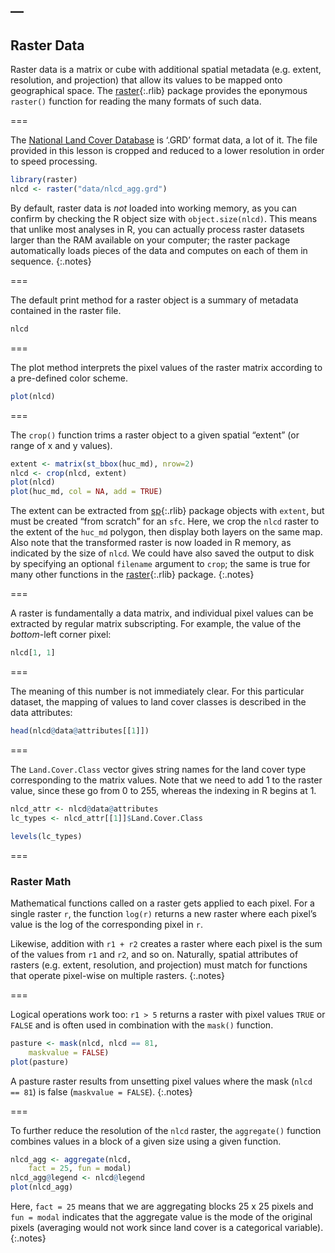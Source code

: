 ---
---

## Raster Data

Raster data is a matrix or cube with additional spatial metadata (e.g. extent,
resolution, and projection) that allow its values to be mapped onto geographical
space. The [raster](){:.rlib} package provides the eponymous `raster()` function
for reading the many formats of such data.

===

The [National Land Cover Database](http://www.mrlc.gov/nlcd2011.php) is '.GRD'
format data, a lot of it. The file provided in this lesson is cropped and
reduced to a lower resolution in order to speed processing.

```r
library(raster)
nlcd <- raster("data/nlcd_agg.grd")
```

By default, raster data is *not* loaded into working memory, as you can confirm
by checking the R object size with `object.size(nlcd)`. This means that unlike
most analyses in R, you can actually process raster datasets larger than the RAM
available on your computer; the raster package automatically loads pieces of the
data and computes on each of them in sequence.
{:.notes}

===

The default print method for a raster object is a summary of metadata contained
in the raster file.

```r
nlcd
```

===

The plot method interprets the pixel values of the raster matrix according to a
pre-defined color scheme.

```r
plot(nlcd)
```

===

The `crop()` function trims a raster object to a given spatial "extent" (or
range of x and y values).

```r
extent <- matrix(st_bbox(huc_md), nrow=2)
nlcd <- crop(nlcd, extent)
plot(nlcd)
plot(huc_md, col = NA, add = TRUE)
```

The extent can be extracted from [sp](){:.rlib} package objects with `extent`,
but must be created "from scratch" for an `sfc`. Here, we crop the `nlcd` raster
to the extent of the `huc_md` polygon, then display both layers on the same map.
Also note that the transformed raster is now loaded in R memory, as indicated by
the size of `nlcd`. We could have also saved the output to disk by specifying an
optional `filename` argument to `crop`; the same is true for many other
functions in the [raster](){:.rlib} package.
{:.notes}

===

A raster is fundamentally a data matrix, and individual pixel values can be
extracted by regular matrix subscripting. For example, the value of
the _bottom_-left corner pixel:

```r
nlcd[1, 1]
```

===

The meaning of this number is not immediately clear. For this particular
dataset, the mapping of values to land cover classes is described in the data
attributes:

```r
head(nlcd@data@attributes[[1]])
```

===

The `Land.Cover.Class` vector gives string names for the land cover type
corresponding to the matrix values. Note that we need to add 1 to the raster
value, since these go from 0 to 255, whereas the indexing in R begins at 1.

```r
nlcd_attr <- nlcd@data@attributes 
lc_types <- nlcd_attr[[1]]$Land.Cover.Class
```
```r
levels(lc_types)
```

===

### Raster Math

Mathematical functions called on a raster gets applied to each pixel. For a
single raster `r`, the function `log(r)` returns a new raster where each pixel's
value is the log of the corresponding pixel in `r`.

Likewise, addition with `r1 + r2` creates a raster where each pixel is the sum of the
values from `r1` and `r2`, and so on. Naturally, spatial attributes of rasters
(e.g. extent, resolution, and projection) must match for functions that operate
pixel-wise on multiple rasters.
{:.notes}

===

Logical operations work too: `r1 > 5` returns a raster with pixel values `TRUE`
or `FALSE` and is often used in combination with the `mask()` function.

```r
pasture <- mask(nlcd, nlcd == 81,
    maskvalue = FALSE)
plot(pasture)
```

A pasture raster results from unsetting pixel values where the mask (`nlcd == 81`)
is false (`maskvalue = FALSE`).
{:.notes}

===

To further reduce the resolution of the `nlcd` raster, the `aggregate()`
function combines values in a block of a given size using a given function.

```r
nlcd_agg <- aggregate(nlcd,
    fact = 25, fun = modal)
nlcd_agg@legend <- nlcd@legend
plot(nlcd_agg)
```

Here, `fact = 25` means that we are aggregating blocks 25 x 25 pixels and `fun =
modal` indicates that the aggregate value is the mode of the original pixels
(averaging would not work since land cover is a categorical variable).
{:.notes}
